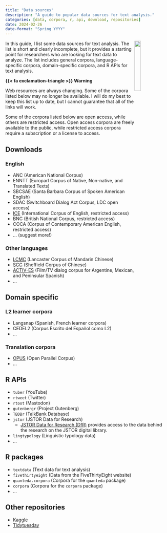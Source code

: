 ```yaml
---
title: "Data sources"
description: "A guide to popular data sources for text analysis."
categories: [data, corpora, r, api, download, repositories]
date: 2024-02-26
date-format: "Spring YYYY"
---
```


![](data-sources/files.png){style="float: right; width: 20%"}

In this guide, I list some data sources for text analysis. The list is short and clearly incomplete, but it provides a starting point for researchers who are looking for text data to analyze. The list includes general corpora, language-specific corpora, domain-specific corpora, and R APIs for text analysis.

::: {.callout}
**{{< fa exclamation-triangle >}} Warning**

Web resources are always changing. Some of the corpora listed below may no longer be available. I will do my best to keep this list up to date, but I cannot guarantee that all of the links will work.
:::

Some of the corpora listed below are open access, while others are restricted access. Open access corpora are freely available to the public, while restricted access corpora require a subscription or a license to access.

## Downloads

### English

- ANC (American National Corpus)
- ENNTT (Europarl Corpus of Native, Non-native, and Translated Texts)
- SBCSAE (Santa Barbara Corpus of Spoken American English)
- SDAC (Switchboard Dialog Act Corpus, LDC open access)
- [ICE](https://www.ice-corpora.uzh.ch/en.html) (International Corpus of English, restricted access)
- BNC (British National Corpus, restricted access)
- COCA (Corpus of Contemporary American English, restricted access)
- ... (suggest more!)

### Other languages

- [LCMC](https://ota.bodleian.ox.ac.uk/repository/xmlui/handle/20.500.12024/2474) (Lancaster Corpus of Mandarin Chinese)
- [SCC](https://ota.bodleian.ox.ac.uk/repository/xmlui/handle/20.500.12024/2481) (Sheffield Corpus of Chinese)
- [ACTIV-ES](https://github.com/francojc/activ-es) (Film/TV dialog corpus for Argentine, Mexican, and Peninsular Spanish)
- ...

## Domain specific

### L2 learner corpora

- Langsnap (Spanish, French learner corpora)
- CEDEL2 (Corpus Escrito del Español como L2)
- ...

### Translation corpora

- [OPUS](https://opus.nlpl.eu/) (Open Parallel Corpus)
- ...

## R APIs

- `tuber` (YouTube)
- `rtweet` (Twitter)
- `rtoot` (Mastodon)
- `gutenbergr` (Project Gutenberg)
- `TBDBr` (TalkBank Database)
- `jstor` (JSTOR Data for Research)
  - [JSTOR Data for Research (DfR)](https://about.jstor.org/whats-in-jstor/text-mining-support/) provides access to the data behind the research on the JSTOR digital library.
- `lingtypology` (Linguistic typology data)
- ...

## R packages

- `textdata` (Text data for text analysis)
- `fivethirtyeight` (Data from the FiveThirtyEight website)
- `quanteda.corpora` (Corpora for the `quanteda` package)
- `corpora` (Corpora for the `corpora` package)
- ...

## Other repositories

- [Kaggle](https://www.kaggle.com/datasets)
- [Tidytuesday](https://github.com/rfordatascience/tidytuesday)
